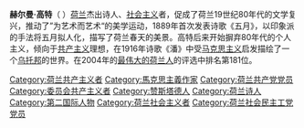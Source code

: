 {{Unreferenced|time=2020-10-28T09:08:41+00:00}}
{{左翼共产主义}}
'''赫尔曼·高特'''（{{lang-nl|Herman Gorter}}  {{bd|1864年|11月26日|1927年|9月15日}}）[[荷兰|荷兰]]杰出诗人、[[社会主义|社会主义]]者，促成了荷兰19世纪80年代的文学复兴，推动了”为艺术而艺术“的美学运动，1889年首次发表诗歌《五月》，以印象派的手法将五月拟人化，描写了荷兰春天的美景。高特后来开始摒弃80年代的个人主义，倾向于[[共产主义|共产主义]]理想，在1916年诗歌《潘》中受[[马克思主义|马克思主义]]启发描绘了一个[[乌托邦|乌托邦]]的世界。在2004年的[[最伟大的荷兰人|最伟大的荷兰人]]的评选中排名第181位。

[[Category:荷兰共产主义者|Category:荷兰共产主义者]]
[[Category:馬克思主義作家|Category:馬克思主義作家]]
[[Category:荷兰共产党党员|Category:荷兰共产党党员]]
[[Category:委员会共产主义者|Category:委员会共产主义者]]
[[Category:赞斯塔德人|Category:赞斯塔德人]]
[[Category:荷兰诗人|Category:荷兰诗人]]
[[Category:第二国际人物|Category:第二国际人物]]
[[Category:荷兰社会主义者|Category:荷兰社会主义者]]
[[Category:荷兰社会民主工党党员|Category:荷兰社会民主工党党员]]